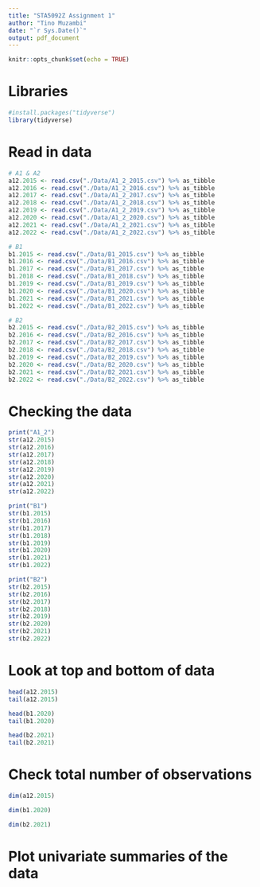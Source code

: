 ```yaml
---
title: "STA5092Z Assignment 1"
author: "Tino Muzambi"
date: "`r Sys.Date()`"
output: pdf_document
---
```


```r
knitr::opts_chunk$set(echo = TRUE)
```

# Libraries

```r
#install.packages("tidyverse")
library(tidyverse)
```

# Read in data

```r
# A1 & A2
a12.2015 <- read.csv("./Data/A1_2_2015.csv") %>% as_tibble
a12.2016 <- read.csv("./Data/A1_2_2016.csv") %>% as_tibble
a12.2017 <- read.csv("./Data/A1_2_2017.csv") %>% as_tibble
a12.2018 <- read.csv("./Data/A1_2_2018.csv") %>% as_tibble
a12.2019 <- read.csv("./Data/A1_2_2019.csv") %>% as_tibble
a12.2020 <- read.csv("./Data/A1_2_2020.csv") %>% as_tibble
a12.2021 <- read.csv("./Data/A1_2_2021.csv") %>% as_tibble
a12.2022 <- read.csv("./Data/A1_2_2022.csv") %>% as_tibble

# B1
b1.2015 <- read.csv("./Data/B1_2015.csv") %>% as_tibble
b1.2016 <- read.csv("./Data/B1_2016.csv") %>% as_tibble
b1.2017 <- read.csv("./Data/B1_2017.csv") %>% as_tibble
b1.2018 <- read.csv("./Data/B1_2018.csv") %>% as_tibble
b1.2019 <- read.csv("./Data/B1_2019.csv") %>% as_tibble
b1.2020 <- read.csv("./Data/B1_2020.csv") %>% as_tibble
b1.2021 <- read.csv("./Data/B1_2021.csv") %>% as_tibble
b1.2022 <- read.csv("./Data/B1_2022.csv") %>% as_tibble

# B2
b2.2015 <- read.csv("./Data/B2_2015.csv") %>% as_tibble
b2.2016 <- read.csv("./Data/B2_2016.csv") %>% as_tibble
b2.2017 <- read.csv("./Data/B2_2017.csv") %>% as_tibble
b2.2018 <- read.csv("./Data/B2_2018.csv") %>% as_tibble
b2.2019 <- read.csv("./Data/B2_2019.csv") %>% as_tibble
b2.2020 <- read.csv("./Data/B2_2020.csv") %>% as_tibble
b2.2021 <- read.csv("./Data/B2_2021.csv") %>% as_tibble
b2.2022 <- read.csv("./Data/B2_2022.csv") %>% as_tibble
```

# Checking the data

```r
print("A1_2")
str(a12.2015)
str(a12.2016)
str(a12.2017)
str(a12.2018)
str(a12.2019)
str(a12.2020)
str(a12.2021)
str(a12.2022)

print("B1")
str(b1.2015)
str(b1.2016)
str(b1.2017)
str(b1.2018)
str(b1.2019)
str(b1.2020)
str(b1.2021)
str(b1.2022)

print("B2")
str(b2.2015)
str(b2.2016)
str(b2.2017)
str(b2.2018)
str(b2.2019)
str(b2.2020)
str(b2.2021)
str(b2.2022)
```

# Look at top and bottom of data

```r
head(a12.2015)
tail(a12.2015)

head(b1.2020)
tail(b1.2020)

head(b2.2021)
tail(b2.2021)
```

# Check total number of observations

```r
dim(a12.2015)

dim(b1.2020)

dim(b2.2021)
```

# Plot univariate summaries of the data

```r

```